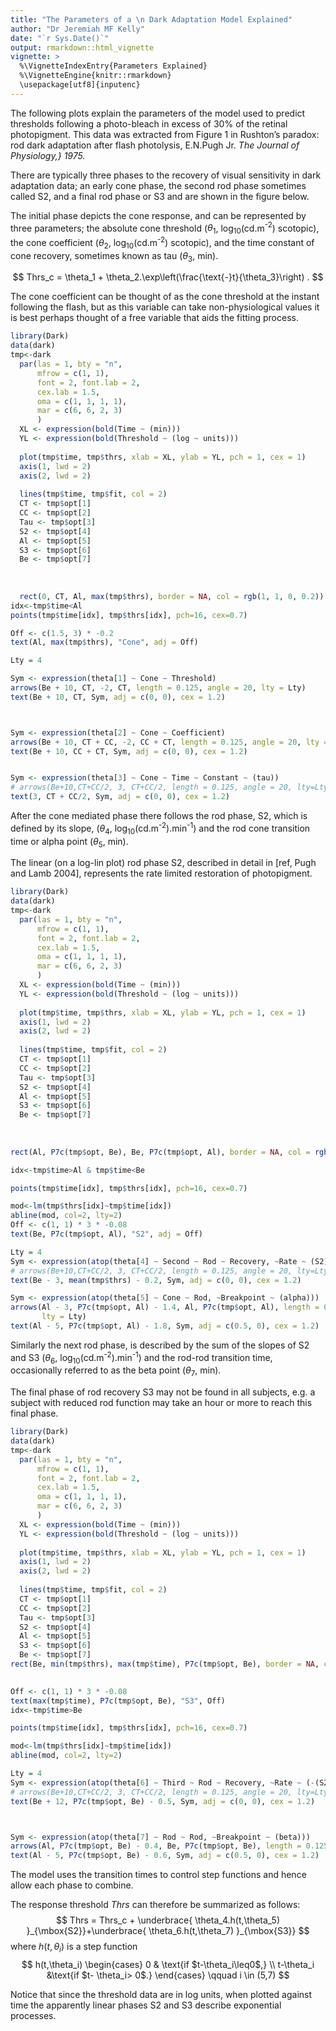 ```yaml
---
title: "The Parameters of a \n Dark Adaptation Model Explained"
author: "Dr Jeremiah MF Kelly"
date: "`r Sys.Date()`"
output: rmarkdown::html_vignette
vignette: >
  %\VignetteIndexEntry{Parameters Explained}
  %\VignetteEngine{knitr::rmarkdown}
  \usepackage[utf8]{inputenc}
---
```


The following plots explain the parameters of the model used to predict thresholds following a photo-bleach in excess of 30% of the retinal photopigment. 
This data was extracted from Figure 1 in Rushton's paradox: rod dark adaptation after flash photolysis, E.N.Pugh Jr. *The Journal of Physiology,} 1975. 
*

There are typically three phases to the recovery of visual sensitivity in dark adaptation data; an early cone phase, the second rod phase sometimes called S2, and a final rod phase or S3 and are shown in the figure below. 

The initial phase depicts the cone response, and can be represented by three parameters; the absolute cone threshold ($\theta_1$, log$_{10}$(cd.m$^{\text{-}2}$) scotopic), the cone coefficient  ($\theta_2$, log$_{10}$(cd.m$^{\text{-}2}$) scotopic), and the time constant of cone recovery, sometimes known as tau ($\theta_3$, min).

$$
Thrs_c = \theta_1 + \theta_2.\exp\left(\frac{\text{-}t}{\theta_3}\right) .
$$

The cone coefficient can be thought of as the cone threshold at the instant following the flash, but as this variable can take non-physiological values it is best perhaps thought of a free variable that aids the fitting process.


```r
library(Dark)
data(dark)
tmp<-dark
  par(las = 1, bty = "n", 
      mfrow = c(1, 1), 
      font = 2, font.lab = 2, 
      cex.lab = 1.5, 
      oma = c(1, 1, 1, 1), 
      mar = c(6, 6, 2, 3)
      )
  XL <- expression(bold(Time ~ (min)))
  YL <- expression(bold(Threshold ~ (log ~ units)))
  
  plot(tmp$time, tmp$thrs, xlab = XL, ylab = YL, pch = 1, cex = 1)
  axis(1, lwd = 2)
  axis(2, lwd = 2)
 
  lines(tmp$time, tmp$fit, col = 2)
  CT <- tmp$opt[1]
  CC <- tmp$opt[2]
  Tau <- tmp$opt[3]
  S2 <- tmp$opt[4]
  Al <- tmp$opt[5]
  S3 <- tmp$opt[6]
  Be <- tmp$opt[7]
  
  
 
  rect(0, CT, Al, max(tmp$thrs), border = NA, col = rgb(1, 1, 0, 0.2))
idx<-tmp$time<Al
points(tmp$time[idx], tmp$thrs[idx], pch=16, cex=0.7)

Off <- c(1.5, 3) * -0.2
text(Al, max(tmp$thrs), "Cone", adj = Off)

Lty = 4

Sym <- expression(theta[1] ~ Cone ~ Threshold)
arrows(Be + 10, CT, -2, CT, length = 0.125, angle = 20, lty = Lty)
text(Be + 10, CT, Sym, adj = c(0, 0), cex = 1.2)



Sym <- expression(theta[2] ~ Cone ~ Coefficient)
arrows(Be + 10, CT + CC, -2, CC + CT, length = 0.125, angle = 20, lty = Lty)
text(Be + 10, CC + CT, Sym, adj = c(0, 0), cex = 1.2)


Sym <- expression(theta[3] ~ Cone ~ Time ~ Constant ~ (tau))
# arrows(Be+10,CT+CC/2, 3, CT+CC/2, length = 0.125, angle = 20, lty=Lty)
text(3, CT + CC/2, Sym, adj = c(0, 0), cex = 1.2)
```

After the cone mediated phase there follows the rod phase, S2, which is defined by its slope, ($\theta_4$, log$_{10}$(cd.m$^{\text{-}2}$).min$^{\text{-}1}$) and the rod cone transition time or alpha point ($\theta_5$, min). 

The linear (on a log-lin plot) rod phase S2, described in detail in [ref, Pugh and Lamb 2004], represents the rate limited restoration of photopigment.


```r
library(Dark)
data(dark)
tmp<-dark
  par(las = 1, bty = "n", 
      mfrow = c(1, 1), 
      font = 2, font.lab = 2, 
      cex.lab = 1.5, 
      oma = c(1, 1, 1, 1), 
      mar = c(6, 6, 2, 3)
      )
  XL <- expression(bold(Time ~ (min)))
  YL <- expression(bold(Threshold ~ (log ~ units)))
  
  plot(tmp$time, tmp$thrs, xlab = XL, ylab = YL, pch = 1, cex = 1)
  axis(1, lwd = 2)
  axis(2, lwd = 2)
 
  lines(tmp$time, tmp$fit, col = 2)
  CT <- tmp$opt[1]
  CC <- tmp$opt[2]
  Tau <- tmp$opt[3]
  S2 <- tmp$opt[4]
  Al <- tmp$opt[5]
  S3 <- tmp$opt[6]
  Be <- tmp$opt[7]
  
  
 
rect(Al, P7c(tmp$opt, Be), Be, P7c(tmp$opt, Al), border = NA, col = rgb(1, 0, 0, 0.2))

idx<-tmp$time>Al & tmp$time<Be

points(tmp$time[idx], tmp$thrs[idx], pch=16, cex=0.7)

mod<-lm(tmp$thrs[idx]~tmp$time[idx])
abline(mod, col=2, lty=2)
Off <- c(1, 1) * 3 * -0.08
text(Be, P7c(tmp$opt, Al), "S2", adj = Off)

Lty = 4
Sym <- expression(atop(theta[4] ~ Second ~ Rod ~ Recovery, ~Rate ~ (S2)))
# arrows(Be+10,CT+CC/2, 3, CT+CC/2, length = 0.125, angle = 20, lty=Lty)
text(Be - 3, mean(tmp$thrs) - 0.2, Sym, adj = c(0, 0), cex = 1.2)

Sym <- expression(atop(theta[5] ~ Cone ~ Rod, ~Breakpoint ~ (alpha)))
arrows(Al - 3, P7c(tmp$opt, Al) - 1.4, Al, P7c(tmp$opt, Al), length = 0.125, angle = 20, 
       lty = Lty)
text(Al - 5, P7c(tmp$opt, Al) - 1.8, Sym, adj = c(0.5, 0), cex = 1.2)
```

Similarly the next rod phase, is described by the sum of the slopes of S2 and S3 ($\theta_6$, log$_{10}$(cd.m$^{\text{-}2}$).min$^{\text{-}1}$) and the rod-rod transition time, occasionally referred to as the beta point ($\theta_7$, min).

The final phase of rod recovery S3 may not be found in all subjects, e.g. a subject with reduced rod function may take an hour or more to reach this final phase. 


```r
library(Dark)
data(dark)
tmp<-dark
  par(las = 1, bty = "n", 
      mfrow = c(1, 1), 
      font = 2, font.lab = 2, 
      cex.lab = 1.5, 
      oma = c(1, 1, 1, 1), 
      mar = c(6, 6, 2, 3)
      )
  XL <- expression(bold(Time ~ (min)))
  YL <- expression(bold(Threshold ~ (log ~ units)))
  
  plot(tmp$time, tmp$thrs, xlab = XL, ylab = YL, pch = 1, cex = 1)
  axis(1, lwd = 2)
  axis(2, lwd = 2)
 
  lines(tmp$time, tmp$fit, col = 2)
  CT <- tmp$opt[1]
  CC <- tmp$opt[2]
  Tau <- tmp$opt[3]
  S2 <- tmp$opt[4]
  Al <- tmp$opt[5]
  S3 <- tmp$opt[6]
  Be <- tmp$opt[7]
rect(Be, min(tmp$thrs), max(tmp$time), P7c(tmp$opt, Be), border = NA, col = rgb(1, 0, 
                                                                                1, 0.2))

Off <- c(1, 1) * 3 * -0.08
text(max(tmp$time), P7c(tmp$opt, Be), "S3", Off)  
idx<-tmp$time>Be

points(tmp$time[idx], tmp$thrs[idx], pch=16, cex=0.7)

mod<-lm(tmp$thrs[idx]~tmp$time[idx])
abline(mod, col=2, lty=2)

Lty = 4
Sym <- expression(atop(theta[6] ~ Third ~ Rod ~ Recovery, ~Rate ~ (-(S2 + S3))))
# arrows(Be+10,CT+CC/2, 3, CT+CC/2, length = 0.125, angle = 20, lty=Lty)
text(Be + 12, P7c(tmp$opt, Be) - 0.5, Sym, adj = c(0, 0), cex = 1.2)



Sym <- expression(atop(theta[7] ~ Rod ~ Rod, ~Breakpoint ~ (beta)))
arrows(Al, P7c(tmp$opt, Be) - 0.4, Be, P7c(tmp$opt, Be), length = 0.125, angle = 20, lty = Lty)
text(Al - 5, P7c(tmp$opt, Be) - 0.6, Sym, adj = c(0.5, 0), cex = 1.2)

```

The model uses the transition times to control step functions and hence allow each phase to combine.

The response threshold *Thrs* can therefore be summarized as follows:
$$
Thrs = Thrs_c +
\underbrace{ \theta_4.h(t,\theta_5) }_{\mbox{S2}}+\underbrace{ \theta_6.h(t,\theta_7) }_{\mbox{S3}}
$$
where $h(t,\theta_i)$ is a step function
$$
h(t,\theta_i)
\begin{cases} 0 & \text{if $t-\theta_i\leq0$,}
\\
t-\theta_i &\text{if $t- \theta_i> 0$.}
\end{cases}
\qquad i \in (5,7)
$$


Notice that since the threshold data are in log units, when plotted against time the apparently linear phases S2 and S3 describe exponential processes.


